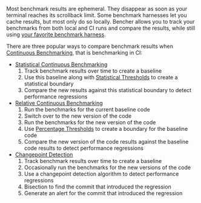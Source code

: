 Most benchmark results are ephemeral.
They disappear as soon as your terminal reaches its scrollback limit.
Some benchmark harnesses let you cache results, but most only do so locally.
Bencher allows you to track your benchmarks from both local and CI runs and compare the results,
while still using [your favorite benchmark harness][adapters].

There are three popular ways to compare benchmark results when [Continuous Benchmarking][continuous benchmarking], that is benchmarking in CI:

- [Statistical Continuous Benchmarking][statistical continuous benchmarking]
  1. Track benchmark results over time to create a baseline
  2. Use this baseline along with [Statistical Thresholds][thresholds] to create a statistical boundary
  3. Compare the new results against this statistical boundary to detect performance regressions
- [Relative Continuous Benchmarking][relative continuous benchmarking]
  1. Run the benchmarks for the current baseline code
  2. Switch over to the new version of the code
  3. Run the benchmarks for the new version of the code
  4. Use [Percentage Thresholds][percentage thresholds] to create a boundary for the baseline code
  5. Compare the new version of the code results against the baseline code results to detect performance regressions
- [Changepoint Detection][changepoint detection]
  1. Track benchmark results over time to create a baseline
  2. Occasionally run the benchmarks for the new versions of the code
  3. Use a changepoint detection algorithm to detect performance regressions
  4. Bisection to find the commit that introduced the regression
  5. Generate an alert for the commit that introduced the regression

[adapters]: /docs/explanation/adapters/
[continuous benchmarking]: /docs/explanation/continuous-benchmarking/
[thresholds]: /docs/explanation/thresholds/
[percentage thresholds]: /docs/explanation/thresholds/#percentage-thresholds

[statistical continuous benchmarking]: #statistical-continuous-benchmarking
[relative continuous benchmarking]: #relative-continuous-benchmarking
[changepoint detection]: #changepoint-detection